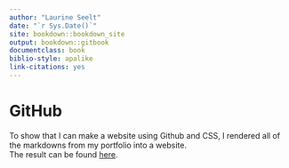 ```yaml
---
author: "Laurine Seelt"
date: "`r Sys.Date()`"
site: bookdown::bookdown_site
output: bookdown::gitbook
documentclass: book
biblio-style: apalike
link-citations: yes
---
```


# GitHub

To show that I can make a website using Github and CSS, I rendered all of the markdowns from my portfolio into a website. <br>
The result can be found [here](https://laurineseelt.github.io/).
